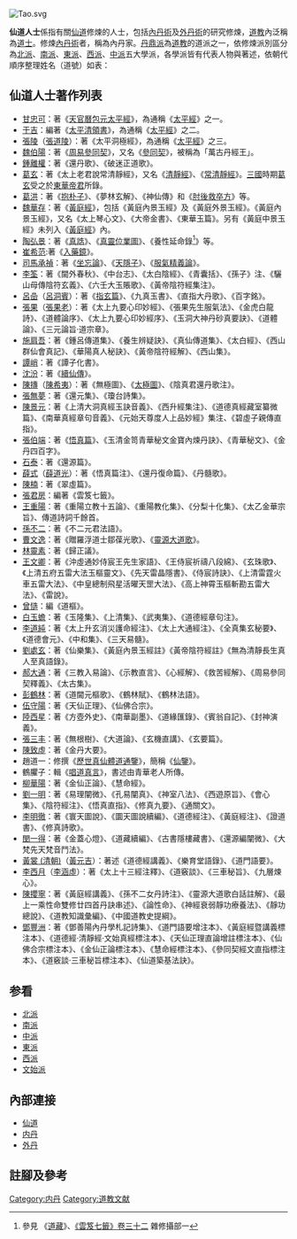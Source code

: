 [[File:Tao.svg|thumb]]
{{道教}}

'''仙道人士'''係指有關[[仙道|仙道]]修煉的人士，包括[[內丹術|內丹術]]及[[外丹術|外丹術]]的研究修煉，[[道教|道教]]內泛稱為[[道士|道士]]。修煉[[內丹術|內丹術]]者，稱為內丹家。[[丹鼎派|丹鼎派]]為[[道教|道教]]的道派之一，依修煉派別區分為[[北宗|北派]]、[[南宗|南派]]、[[東派|東派]]、[[西派|西派]]、[[中派|中派]]五大學派，各學派皆有代表人物與著述，依朝代順序整理姓名（道號）如表：

==仙道人士著作列表==	
*[[甘忠可|甘忠可]]：著《[[天官曆包元太平經|天官曆包元太平經]]》，為通稱《[[太平經|太平經]]》之一。
*[[于吉|于吉]]：編著《[[太平清領書|太平清領書]]》，為通稱《[[太平經|太平經]]》之二。
*[[張陵|張陵]]（[[張道陵|張道陵]]）：著《太平洞極經》，為通稱《[[太平經|太平經]]》之三。
*[[魏伯陽|魏伯陽]]：著《[[周易參同契|周易參同契]]》，又名《[[參同契|參同契]]》，被稱為「萬古丹經王」。
*[[鍾離權|鍾離權]]：著《還丹歌》、《破迷正道歌》。
*[[葛玄|葛玄]]：著《太上老君說常清靜經》，又名《[[清靜經|清靜經]]》、《[[常清靜經|常清靜經]]》。[[三國|三國]]時期[[葛玄|葛玄]]受之於[[東華帝君|東華帝君]]所錄。
*[[葛洪|葛洪]]：著《[[抱朴子|抱朴子]]》、《夢林玄解》、《神仙傳》和《[[肘後救卒方|肘後救卒方]]》等。
*[[魏華存|魏華存]]：著《[[黃庭經|黃庭經]]》，包括《黃庭內景玉經》及《黃庭外景玉經》。《黃庭內景玉經》，又名《太上琴心文》、《大帝金書》、《東華玉篇》。另有《黃庭中景玉經》未列入《[[黃庭經|黃庭經]]》內。
*[[陶弘景|陶弘景]]：著《[[真誥|真誥]]》、《[[真靈位業圖|真靈位業圖]]》、《養性延命錄<ref>參見 《[[道藏|道藏]]》、[[:s:雲笈七籤/32|《雲笈七籤》卷三十二]] 雜修攝部一</ref>》等。
*[[崔希范|崔希范]]:著《[[入藥鏡|入藥鏡]]》。
*[[司馬承禎|司馬承禎]]：著《[[坐忘論|坐忘論]]》、《[[天隱子|天隱子]]》、《[[服氣精義論|服氣精義論]]》。
*[[李筌|李筌]]：著《閫外春秋》、《中台志》、《太白陰經》、《青囊括》、《孫子》注、《驪山母傳陰符玄義》、《六壬大玉賬歌》、《黃帝陰符經集注》。
*[[呂喦|呂喦]]（[[呂洞賓|呂洞賓]]）：著《[[指玄篇|指玄篇]]》、《九真玉書》、《直指大丹歌》、《百字銘》。
*[[張果|張果]]（[[張果老|張果老]]）：著《太上九要心印妙經》、《張果先生服氣法》、《金虎白龍詩》、《道體論序》、《太上九要心印妙經序》、《玉洞大神丹砂真要訣》、《道體論》、《三元論旨·道宗章》。
*[[施肩吾|施肩吾]]：著《鍾呂傳道集》、《養生辨疑訣》、《真仙傳道集》、《太白經》、《西山群仙會真記》、《華陽真人秘訣》、《黃帝陰符經解》、《西山集》。
*[[譚峭|譚峭]]：著《譚子化書》。
*[[沈汾|沈汾]]：著《[[續仙傳|續仙傳]]》。
*[[陳摶|陳摶]]（[[陳希夷|陳希夷]]）：著《無極圖》、《[[太極圖|太極圖]]》、《陰真君還丹歌注》。
*[[張無夢|張無夢]]：著《還元集》、《瓊台詩集》。
*[[陳景元_(北宋)|陳景元]]：著《上清大洞真經玉訣音義》、《西升經集注》、《道德真經藏室纂微篇》、《南華真經章句音義》、《元始天尊度人上品妙經》集注、《碧虛子親傳直指》。
*[[張伯端|張伯端]]：著《[[悟真篇|悟真篇]]》、《玉清金笥青華秘文金寶內煉丹訣》、《青華秘文》、《金丹四百字》。
*[[石泰|石泰]]：著《還源篇》。
*[[薛式|薛式]]（[[薛道光|薛道光]]）：著《悟真篇注》、《還丹復命篇》、《丹髓歌》。
*[[陳楠|陳楠]]：著《翠虛篇》。
*[[張君房|張君房]]：編著《雲笈七籤》。
*[[王重陽|王重陽]]：著《重陽立教十五論》、《重陽教化集》、《分梨十化集》、《太乙金華宗旨》、傳道詩詞千餘首。
*[[孫不二|孫不二]]：著《不二元君法語》。
*[[曹文逸|曹文逸]]：著《贈羅浮道士鄒葆光歌》、《[[靈源大道歌|靈源大道歌]]》。
*[[林靈素|林靈素]]：著《歸正議》。
*[[王文卿|王文卿]]：著《沖虛通妙侍宸王先生家語》、《王侍宸祈禱八段綿》、《玄珠歌》、《上清五府五雷大法玉樞靈文》、《先天雷晶隱書》、《侍宸詩訣》、《上清雷霆火車五雷大法》、《中皇總制飛星活曜天罡大法》、《高上神霄玉樞斬勘五雷大法》、《雷說》。
*[[曾慥|曾慥]]：編《道樞》。
*[[白玉蟾|白玉蟾]]：著《玉隆集》、《上清集》、《武夷集》、《道德經章句注》。
*[[李道純|李道純]]：著《太上升玄消災護命經注》、《太上大通經注》、《全真集玄秘要》、《道德會元》、《中和集》、《三天易髓》。
*[[劉處玄|劉處玄]]：著《仙樂集》、《黃庭內景玉經註》《黃帝陰符經註》《無為清靜長生真人至真語錄》。
*[[郝大通|郝大通]]：著《三教入易論》、《示教直言》、《心經解》、《救苦經解》、《周易參同契釋義》、《太古集》。
*[[彭鶴林|彭鶴林]]：著《道閫元樞歌》、《鶴林賦》、《鶴林法語》。
*[[伍守陽|伍守陽]]：著《天仙正理》、《仙佛合宗》。
*[[陸西星|陸西星]]：著《方壺外史》、《南華副墨》、《道緣匯錄》、《賓翁自記》、《封神演義》。
*[[張三丰|張三丰]]：著《無根樹》、《大道論》、《玄機直講》、《玄要篇》。
*[[陳致虛|陳致虛]]：著《金丹大要》。
*趙道一：修撰《[[歷世真仙體道通鑒|歷世真仙體道通鑒]]》，簡稱《[[仙鑒|仙鑒]]》。
*鶴臞子：輯《[[唱道真言|唱道真言]]》，書述由青華老人所傳。
*[[柳華陽|柳華陽]]：著《金仙正論》、《慧命經》。
*[[劉一明|劉一明]]：著《易理闡微》、《孔易闡真》、《神室八法》、《西遊原旨》、《會心集》、《陰符經注》、《悟真直指》、《修真九要》、《通關文》。
*[[李明徹|李明徹]]：著《寰天圖說》、《圜天圖說續編》、《道德經注》、《黃庭經注》、《證道書》、《修真詩歌》。
*[[閔一得|閔一得]]：著《金蓋心燈》、《道藏續編》、《古書隱樓藏書》、《還源編闡微》、《大梵先天梵音鬥法》。
*[[黃裳_(清朝)|黃裳 (清朝)]]（[[黃元吉|黃元吉]]）：著述《道德經講義》、《樂育堂語錄》、《道門語要》。
*[[李西月|李西月]]（[[李涵虛|李涵虛]]）：著《太上十三經注釋》、《道竅談》、《三車秘旨》、《九層煉心》。
*[[陳攖寧|陳攖寧]]：著《黃庭經講義》、《孫不二女丹詩注》、《靈源大道歌白話註解》、《最上一乘性命雙修廿四首丹訣串述》、《論性命》、《神經衰弱靜功療養法》、《靜功總說》、《道教知識彙編》、《中國道教史提綱》。
*[[鄧豐洲|鄧豐洲]]：著《鄧善陽內丹學札記詩集》、《道門語要增注本》、《黃庭經暨講義標注本》、《道德經‧清靜經‧文始真經標注本》、《天仙正理直論增註標注本》、《仙佛合宗標注本》、《金仙正論標注本》、《慧命經標注本》、《參同契經文直指標注本》、《道竅談‧三車秘旨標注本》、《仙道築基法訣》。

==参看==
*[[北宗|北派]]
*[[南宗|南派]]
*[[中派|中派]]
*[[東派|東派]]
*[[西派|西派]]
*[[文始派|文始派]]

==內部連接==
*[[仙學|仙道]]
*[[内丹|内丹]]
*[[外丹|外丹]]

==註腳及參考==
{{Reflist|2}}

[[Category:内丹|Category:内丹]]
[[Category:道教文献|Category:道教文献]]